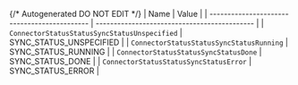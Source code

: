 {/* Autogenerated DO NOT EDIT  */}
| Name                                         | Value                                        |
| -------------------------------------------- | -------------------------------------------- |
| `ConnectorStatusStatusSyncStatusUnspecified` | SYNC_STATUS_UNSPECIFIED                      |
| `ConnectorStatusStatusSyncStatusRunning`     | SYNC_STATUS_RUNNING                          |
| `ConnectorStatusStatusSyncStatusDone`        | SYNC_STATUS_DONE                             |
| `ConnectorStatusStatusSyncStatusError`       | SYNC_STATUS_ERROR                            |